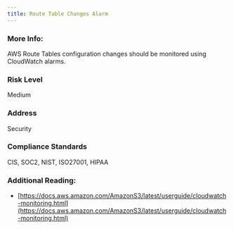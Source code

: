 ```yaml
---
title: Route Table Changes Alarm
---
```


### More Info:

AWS Route Tables configuration changes should be monitored using CloudWatch alarms.

### Risk Level

Medium

### Address

Security

### Compliance Standards

CIS, SOC2, NIST, ISO27001, HIPAA

### Additional Reading:

- [https://docs.aws.amazon.com/AmazonS3/latest/userguide/cloudwatch-monitoring.html](https://docs.aws.amazon.com/AmazonS3/latest/userguide/cloudwatch-monitoring.html)
